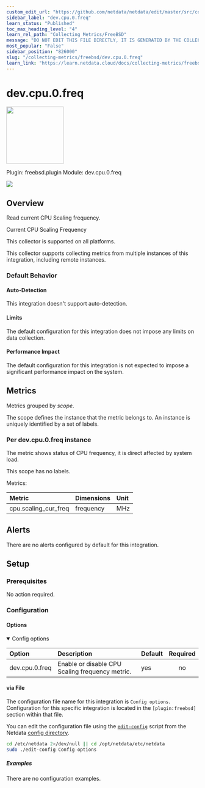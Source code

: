 ```yaml
---
custom_edit_url: "https://github.com/netdata/netdata/edit/master/src/collectors/freebsd.plugin/metadata.yaml"
sidebar_label: "dev.cpu.0.freq"
learn_status: "Published"
toc_max_heading_level: "4"
learn_rel_path: "Collecting Metrics/FreeBSD"
message: "DO NOT EDIT THIS FILE DIRECTLY, IT IS GENERATED BY THE COLLECTOR'S metadata.yaml FILE"
most_popular: "False"
sidebar_position: "826000"
slug: "/collecting-metrics/freebsd/dev.cpu.0.freq"
learn_link: "https://learn.netdata.cloud/docs/collecting-metrics/freebsd/dev.cpu.0.freq"
---
```



# dev.cpu.0.freq


<img src="https://netdata.cloud/img/freebsd.svg" width="150"/>


Plugin: freebsd.plugin
Module: dev.cpu.0.freq

<img src="https://img.shields.io/badge/maintained%20by-Netdata-%2300ab44" />

## Overview

Read current CPU Scaling frequency.

Current CPU Scaling Frequency

This collector is supported on all platforms.

This collector supports collecting metrics from multiple instances of this integration, including remote instances.


### Default Behavior

#### Auto-Detection

This integration doesn't support auto-detection.

#### Limits

The default configuration for this integration does not impose any limits on data collection.

#### Performance Impact

The default configuration for this integration is not expected to impose a significant performance impact on the system.

## Metrics

Metrics grouped by *scope*.

The scope defines the instance that the metric belongs to. An instance is uniquely identified by a set of labels.



### Per dev.cpu.0.freq instance

The metric shows status of CPU frequency, it is direct affected by system load.

This scope has no labels.

Metrics:

| Metric | Dimensions | Unit |
|:------|:----------|:----|
| cpu.scaling_cur_freq | frequency | MHz |



## Alerts

There are no alerts configured by default for this integration.


## Setup


### Prerequisites

No action required.

### Configuration

#### Options



<details open>
<summary>Config options</summary>



| Option | Description | Default | Required |
|:-----|:------------|:--------|:---------:|
| dev.cpu.0.freq | Enable or disable CPU Scaling frequency metric. | yes | no |


</details>



#### via File

The configuration file name for this integration is `Config options`.
Configuration for this specific integration is located in the `[plugin:freebsd]` section within that file.


You can edit the configuration file using the [`edit-config`](/docs/netdata-agent/configuration#edit-a-configuration-file-using-edit-config) script from the
Netdata [config directory](/docs/netdata-agent/configuration#the-netdata-config-directory).

```bash
cd /etc/netdata 2>/dev/null || cd /opt/netdata/etc/netdata
sudo ./edit-config Config options
```

##### Examples
There are no configuration examples.


